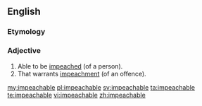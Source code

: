 ==English==

===Etymology===
{{suffix|impeach|able}}

===Adjective===
{{en-adj}}

# Able to be [[impeached]] (of a person).
# That warrants [[impeachment]] (of an offence).

[[my:impeachable]]
[[pl:impeachable]]
[[sv:impeachable]]
[[ta:impeachable]]
[[te:impeachable]]
[[vi:impeachable]]
[[zh:impeachable]]